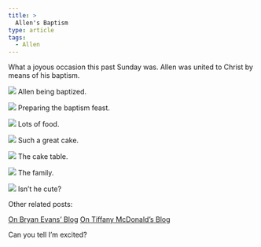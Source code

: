 ```yaml
---
title: >
  Allen's Baptism
type: article
tags:
  - Allen
---
```


What a joyous occasion this past Sunday was. Allen was united to Christ by means of his baptism.

![](/myblogpics/being_baptized.jpg)
Allen being baptized.

![](/myblogpics/setting_tables.jpg)
Preparing the baptism feast.

![](/myblogpics/baptism_feast.jpg)
Lots of food.

![](/myblogpics/baptism_cake.jpg)
Such a great cake.

![](/myblogpics/behind_cake.jpg)
The cake table.

![](/myblogpics/family_wallen.jpg)
The family.

![](/myblogpics/holding_allen.jpg)
Isn’t he cute?

Other related posts:

[On Bryan Evans’ Blog](http://deolexrexii.blogpeoria.com/2006/09/18/250/)
[On Tiffany McDonald’s Blog](http://itsthesimplethings.blogspot.com/2006/09/baptismal-service-yesterday-was.html)

Can you tell I’m excited?
